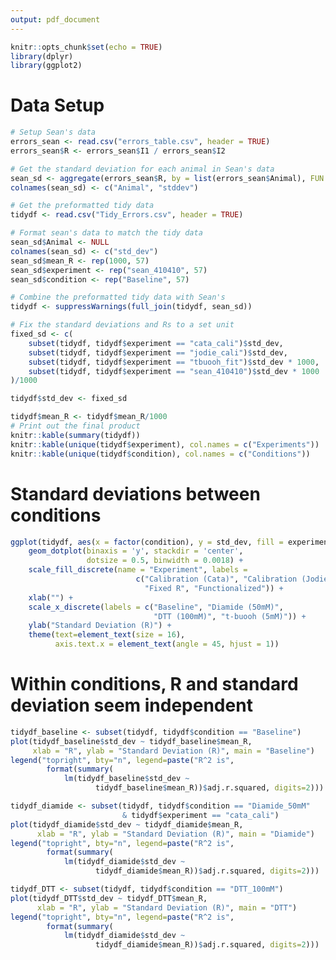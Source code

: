```yaml
---
output: pdf_document
---
```


```r
knitr::opts_chunk$set(echo = TRUE)
library(dplyr)
library(ggplot2)
```

# Data Setup

```r
# Setup Sean's data
errors_sean <- read.csv("errors_table.csv", header = TRUE)
errors_sean$R <- errors_sean$I1 / errors_sean$I2

# Get the standard deviation for each animal in Sean's data
sean_sd <- aggregate(errors_sean$R, by = list(errors_sean$Animal), FUN = sd)
colnames(sean_sd) <- c("Animal", "stddev")

# Get the preformatted tidy data
tidydf <- read.csv("Tidy_Errors.csv", header = TRUE)

# Format sean's data to match the tidy data
sean_sd$Animal <- NULL
colnames(sean_sd) <- c("std_dev")
sean_sd$mean_R <- rep(1000, 57)
sean_sd$experiment <- rep("sean_410410", 57)
sean_sd$condition <- rep("Baseline", 57)

# Combine the preformatted tidy data with Sean's
tidydf <- suppressWarnings(full_join(tidydf, sean_sd))

# Fix the standard deviations and Rs to a set unit
fixed_sd <- c(
    subset(tidydf, tidydf$experiment == "cata_cali")$std_dev,
    subset(tidydf, tidydf$experiment == "jodie_cali")$std_dev,
    subset(tidydf, tidydf$experiment == "tbuooh_fit")$std_dev * 1000,
    subset(tidydf, tidydf$experiment == "sean_410410")$std_dev * 1000
)/1000

tidydf$std_dev <- fixed_sd

tidydf$mean_R <- tidydf$mean_R/1000
# Print out the final product
knitr::kable(summary(tidydf))
knitr::kable(unique(tidydf$experiment), col.names = c("Experiments"))
knitr::kable(unique(tidydf$condition), col.names = c("Conditions"))
```

# Standard deviations between conditions

```r
ggplot(tidydf, aes(x = factor(condition), y = std_dev, fill = experiment))+
    geom_dotplot(binaxis = 'y', stackdir = 'center',
                 dotsize = 0.5, binwidth = 0.0018) +
    scale_fill_discrete(name = "Experiment", labels = 
                            c("Calibration (Cata)", "Calibration (Jodie)", 
                              "Fixed R", "Functionalized")) +
    xlab("") +
    scale_x_discrete(labels = c("Baseline", "Diamide (50mM)", 
                                "DTT (100mM)", "t-buooh (5mM)")) +
    ylab("Standard Deviation (R)") +
    theme(text=element_text(size = 16), 
          axis.text.x = element_text(angle = 45, hjust = 1))

```

# Within conditions, R and standard deviation seem independent

```r
tidydf_baseline <- subset(tidydf, tidydf$condition == "Baseline")
plot(tidydf_baseline$std_dev ~ tidydf_baseline$mean_R, 
     xlab = "R", ylab = "Standard Deviation (R)", main = "Baseline")
legend("topright", bty="n", legend=paste("R^2 is", 
        format(summary(
            lm(tidydf_baseline$std_dev ~ 
                   tidydf_baseline$mean_R))$adj.r.squared, digits=2)))

tidydf_diamide <- subset(tidydf, tidydf$condition == "Diamide_50mM" 
                         & tidydf$experiment == "cata_cali")
plot(tidydf_diamide$std_dev ~ tidydf_diamide$mean_R,
      xlab = "R", ylab = "Standard Deviation (R)", main = "Diamide")
legend("topright", bty="n", legend=paste("R^2 is", 
        format(summary(
            lm(tidydf_diamide$std_dev ~ 
                   tidydf_diamide$mean_R))$adj.r.squared, digits=2)))

tidydf_DTT <- subset(tidydf, tidydf$condition == "DTT_100mM")
plot(tidydf_DTT$std_dev ~ tidydf_DTT$mean_R,
      xlab = "R", ylab = "Standard Deviation (R)", main = "DTT")
legend("topright", bty="n", legend=paste("R^2 is", 
        format(summary(
            lm(tidydf_diamide$std_dev ~ 
                   tidydf_diamide$mean_R))$adj.r.squared, digits=2)))

```
